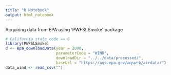 ```yaml
---
title: "R Notebook"
output: html_notebook
---
```


Acquiring data from EPA using 'PWFSLSmoke' package

```r

# California state code == 6
library(PWFSLSmoke)
d <- epa_downloadData(year = 2000, 
                      parameterCode = "WIND",
                      downloadDir = "../../data/processed/",
                      baseUrl = "https://aqs.epa.gov/aqsweb/airdata/")
data_wind <- read_csv("")
```


